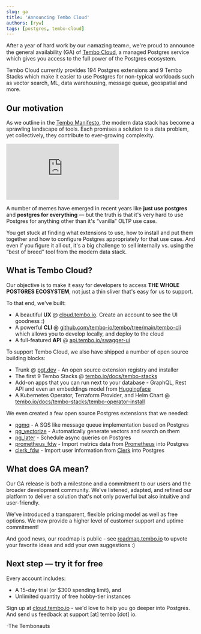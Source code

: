 ```yaml
---
slug: ga
title: 'Announcing Tembo Cloud'
authors: [ryw]
tags: [postgres, tembo-cloud]
---
```


After a year of hard work by our 🔥amazing team🔥, we're proud to announce the general availability (GA) of [Tembo Cloud](https://cloud.tembo.io), a managed Postgres service which gives you access to the full power of the Postgres ecosystem.

Tembo Cloud currently provides 194 Postgres extensions and 9 Tembo Stacks which make it easier to use Postgres for non-typical workloads such as vector search, ML, data warehousing, message queue, geospatial and more.

## Our motivation

As we outline in the [Tembo Manifesto](https://tembo.io/blog/tembo-manifesto/), the modern data stack has become a sprawling landscape of tools. Each promises a solution to a data problem, yet collectively, they contribute to ever-growing complexity.

<iframe
	border={0}
	frameborder={0}
	height={500}
	width={550}
	src='https://twitframe.com/show?url=https%3A%2F%2Ftwitter.com%2Ftembo_io%2Fstatus%2F1736767394054365500%3Fs%3D20'
></iframe>

A number of memes have emerged in recent years like **just use postgres** and **postgres for everything** — but the truth is that it's very hard to use Postgres for anything other than it's “vanilla” OLTP use case.

You get stuck at finding what extensions to use, how to install and put them together and how to configure Postgres appropriately for that use case. And even if you figure it all out, it's a big challenge to sell internally vs. using the “best of breed” tool from the modern data stack.

## What is Tembo Cloud?

Our objective is to make it easy for developers to access **THE WHOLE POSTGRES ECOSYSTEM**, not just a thin sliver that's easy for us to support.

To that end, we've built:

-   A beautiful **UX** @ [cloud.tembo.io](https://cloud.tembo.io). Create an account to see the UI goodness :)
-   A powerful **CLI** @ [github.com/tembo-io/tembo/tree/main/tembo-cli](https://github.com/tembo-io/tembo/tree/main/tembo-cli) which allows you to develop locally, and deploy to the cloud
-   A full-featured **API** @ [api.tembo.io/swagger-ui](https://api.tembo.io/swagger-ui/)

To support Tembo Cloud, we also have shipped a number of open source building blocks:

-   Trunk @ [pgt.dev](https://pgt.dev) - An open source extension registry and installer
-   The first 9 Tembo Stacks @ [tembo.io/docs/tembo-stacks](https://tembo.io/docs/tembo-stacks)
-   Add-on apps that you can run next to your database - GraphQL, Rest API and even an embeddings model from [Huggingface](https://huggingface.co/sentence-transformers/all-MiniLM-L12-v2)
-   A Kubernetes Operator, Terraform Provider, and Helm Chart @ [tembo.io/docs/tembo-stacks/tembo-operator-install](https://tembo.io/docs/tembo-stacks/tembo-operator-install)

We even created a few open source Postgres extensions that we needed:

-   [pgmq](https://github.com/tembo-io/pgmq) - A SQS like message queue implementation based on Postgres
-   [pg_vectorize](https://github.com/tembo-io/pg_vectorize) - Automatically generate vectors and search on them
-   [pg_later](https://github.com/tembo-io/pg_later) - Schedule async queries on Postgres
-   [prometheus_fdw](https://github.com/tembo-io/prometheus_fdw) - Import metrics data from [Prometheus](https://prometheus.io/) into Postgres
-   [clerk_fdw](https://github.com/tembo-io/clerk_fdw) - Import user information from [Clerk](https://clerk.com/) into Postgres

## What does GA mean?

Our GA release is both a milestone and a commitment to our users and the broader development community. We've listened, adapted, and refined our platform to deliver a solution that's not only powerful but also intuitive and user-friendly.

We've introduced a transparent, flexible pricing model as well as free options.
We now provide a higher level of customer support and uptime commitment!

And good news, our roadmap is public - see [roadmap.tembo.io](https://roadmap.tembo.io) to upvote your favorite ideas and add your own suggestions :)

## Next step — try it for free

Every account includes:

-   A 15-day trial (or $300 spending limit), and
-   Unlimited quantity of free hobby-tier instances

Sign up at [cloud.tembo.io](https://cloud.tembo.io) - we'd love to help you go deeper into Postgres. And send us feedback at support [at] tembo [dot] io.

-The Tembonauts

